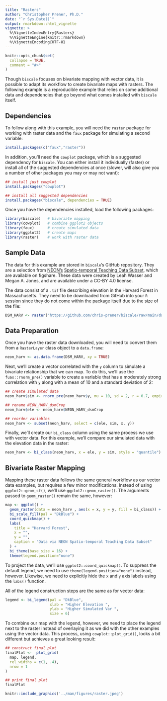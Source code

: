 ```yaml
---
title: "Rasters"
author: "Christopher Prener, Ph.D."
date: "`r Sys.Date()`"
output: rmarkdown::html_vignette
vignette: >
  %\VignetteIndexEntry{Rasters}
  %\VignetteEngine{knitr::rmarkdown}
  %\VignetteEncoding{UTF-8}
---
```


```r
knitr::opts_chunk$set(
  collapse = TRUE,
  comment = "#>"
)
```

Though `biscale` focuses on bivariate mapping with vector data, it is possible to adapt its workflow to create bivariate maps with rasters. The following example is a reproducible example that relies on some additional data and dependencies that go beyond what comes installed with `biscale` itself. 

## Dependencies
To follow along with this example, you will need the `raster` package for working with raster data and the `faux` package for simulating a second variable:

```r
install.packages(c("faux","raster"))
```

In addition, you'll need the `cowplot` package, which is a suggested dependency for `biscale`. You can either install it individually (faster) or install all of the suggested dependencies at once (slower, will also give you a number of other packages you may or may not want):

```r
## install just cowplot
install.packages("cowplot")

## install all suggested dependencies
install.packages("biscale", dependencies = TRUE)
```

Once you have the dependencies installed, load the following packages:

```r
library(biscale)   # bivariate mapping
library(cowplot)   # combine ggplot2 objects
library(faux)      # create simulated data
library(ggplot2)   # create maps
library(raster)    # work with raster data
```

## Sample Data
The data for this example are stored in `biscale`'s GitHub repository. They are a selection from [NEON's](http://www.neonscience.org/) [Spatio-temporal Teaching Data Subset](https://figshare.com/articles/dataset/Spatio_temporal_Series_Teaching_Data_Subsets/2009586), which are available on figshare. These data were created by Leah Wasser and Megan A. Jones, and are available under a CC-BY 4.0 license. 

The data consist of a `.tif` file describing elevation in the Harvard Forest in Massachusetts. They need to be downloaded from GitHub into your `R` session since they do not come within the package itself due to the size of the file:

```r
DSM_HARV <- raster("https://github.com/chris-prener/biscale/raw/main/data-raw/NEON_HARV_dsmCrop.tif")
```

## Data Preparation
Once you have the raster data downloaded, you will need to convert them from a `RasterLayer` class object to a `data.frame`:

```r
neon_harv <- as.data.frame(DSM_HARV, xy = TRUE)
```

Next, we'll create a vector correlated with the `y` column to simulate a bivariate relationship that we can map. To do this, we'll use the `fuax::rnorm_pre()` variable to create a variable that has a moderately strong correlation with `y` along with a mean of 10 and a standard deviation of 2:

```r
## create simulated data
neon_harv$sim <- rnorm_pre(neon_harv$y, mu = 10, sd = 2, r = 0.7, empirical = TRUE)

## rename NEON_HARV_dsmCrop
neon_harv$ele <- neon_harv$NEON_HARV_dsmCrop

## reorder variables
neon_harv <- subset(neon_harv, select = c(ele, sim, x, y))
```

Finally, we'll create our `bi_class` column using the same process we use with vector data. For this example, we'll compare our simulated data with the elevation data in the raster:

```r
neon_harv <- bi_class(neon_harv, x = ele, y = sim, style = "quantile")
```

## Bivariate Raster Mapping
Mapping these raster data follows the same general workflow as our vector data examples, but requires a few minor modifications. Instead of using `ggplot2::geom_sf()`, we'll use `ggplot2::geom_raster()`. The arguments passed to `geom_raster()` remain the same, however:

```r
map <- ggplot() +
  geom_raster(data = neon_harv , aes(x = x, y = y, fill = bi_class)) +
  bi_scale_fill(pal = "DkBlue") +
  coord_quickmap() +
  labs(
    title = "Harvard Forest",
    x = "",
    y = "",
    caption = "Data via NEON Spatio-temporal Teaching Data Subset"
  ) +
  bi_theme(base_size = 16) +
  theme(legend.position="none")
```

To project the data, we'll use `ggplot2::coord_quickmap()`. To suppress the default legend, we need to use `theme(legend.position="none")` instead, however. Likewise, we need to explicitly hide the `x` and `y` axis labels using the `labs()` function.

All of the legend construction steps are the same as for vector data:

```r
legend <- bi_legend(pal = "DkBlue",
                    xlab = "Higher Elevation ",
                    ylab = "Higher Simulated Var ",
                    size = 6)
```

To combine our map with the legend, however, we need to place the legend next to the raster instead of overlaying it as we did with the other examples using the vector data. This process, using `cowplot::plot_grid()`, looks a bit different but achieves a great looking result:

```r
## construct final plot
finalPlot <-  plot_grid(
  map, legend,
  rel_widths = c(1, .4),
  nrow = 1
)

## print final plot
finalPlot
```
```r
knitr::include_graphics('../man/figures/raster.jpeg')
```
